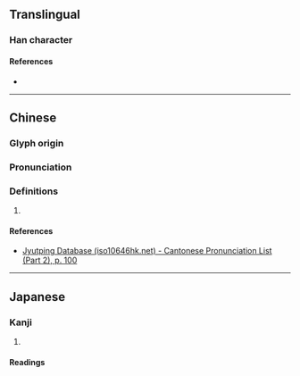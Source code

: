 {{character info}}
==Translingual==

===Han character===
{{Han char|rn=46|rad=山|as=08|sn=11|four=25781|canj=UJLO|ids=⿰山疌}}

====References====
* {{Han ref|kx=0315.040|dkj=08210|dj=0615.240|hdz=10779.010|uh=5D28|ud=23848|bh=D4FA|bd=54522}}

----

==Chinese==
{{zh-forms}}

===Glyph origin===
{{Han etym}}

===Pronunciation===
{{zh-pron
|m=jié
|c=zip6
|mc=y
|oc=y
|cat=
}}

===Definitions===
{{zh-hanzi}}

# {{rfdef|zh}}

====References====
* [http://www.iso10646hk.net/jp/document/download.jsp Jyutping Database (iso10646hk.net) - Cantonese Pronunciation List (Part 2), p. 100]

----

==Japanese==

===Kanji===
{{ja-kanji|grade=|rs=山08}}

# {{rfdef|ja|sort=山08}}

====Readings====
{{ja-readings
|on=しょう<せふ, じょう<ぜふ
|kun=}}